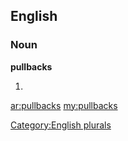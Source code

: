 ==English==

===Noun===
'''pullbacks'''

# {{plural of|[[pullback]]}}

[[Category:English plurals]]

[[ar:pullbacks]]
[[my:pullbacks]]